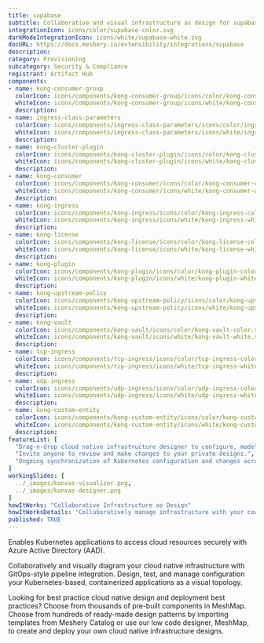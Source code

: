 ```yaml
---
title: supabase
subtitle: Collaborative and visual infrastructure as design for supabase
integrationIcon: icons/color/supabase-color.svg
darkModeIntegrationIcon: icons/white/supabase-white.svg
docURL: https://docs.meshery.io/extensibility/integrations/supabase
description: 
category: Provisioning
subcategory: Security & Compliance
registrant: Artifact Hub
components: 
- name: kong-consumer-group
  colorIcon: icons/components/kong-consumer-group/icons/color/kong-consumer-group-color.svg
  whiteIcon: icons/components/kong-consumer-group/icons/white/kong-consumer-group-white.svg
  description: 
- name: ingress-class-parameters
  colorIcon: icons/components/ingress-class-parameters/icons/color/ingress-class-parameters-color.svg
  whiteIcon: icons/components/ingress-class-parameters/icons/white/ingress-class-parameters-white.svg
  description: 
- name: kong-cluster-plugin
  colorIcon: icons/components/kong-cluster-plugin/icons/color/kong-cluster-plugin-color.svg
  whiteIcon: icons/components/kong-cluster-plugin/icons/white/kong-cluster-plugin-white.svg
  description: 
- name: kong-consumer
  colorIcon: icons/components/kong-consumer/icons/color/kong-consumer-color.svg
  whiteIcon: icons/components/kong-consumer/icons/white/kong-consumer-white.svg
  description: 
- name: kong-ingress
  colorIcon: icons/components/kong-ingress/icons/color/kong-ingress-color.svg
  whiteIcon: icons/components/kong-ingress/icons/white/kong-ingress-white.svg
  description: 
- name: kong-license
  colorIcon: icons/components/kong-license/icons/color/kong-license-color.svg
  whiteIcon: icons/components/kong-license/icons/white/kong-license-white.svg
  description: 
- name: kong-plugin
  colorIcon: icons/components/kong-plugin/icons/color/kong-plugin-color.svg
  whiteIcon: icons/components/kong-plugin/icons/white/kong-plugin-white.svg
  description: 
- name: kong-upstream-policy
  colorIcon: icons/components/kong-upstream-policy/icons/color/kong-upstream-policy-color.svg
  whiteIcon: icons/components/kong-upstream-policy/icons/white/kong-upstream-policy-white.svg
  description: 
- name: kong-vault
  colorIcon: icons/components/kong-vault/icons/color/kong-vault-color.svg
  whiteIcon: icons/components/kong-vault/icons/white/kong-vault-white.svg
  description: 
- name: tcp-ingress
  colorIcon: icons/components/tcp-ingress/icons/color/tcp-ingress-color.svg
  whiteIcon: icons/components/tcp-ingress/icons/white/tcp-ingress-white.svg
  description: 
- name: udp-ingress
  colorIcon: icons/components/udp-ingress/icons/color/udp-ingress-color.svg
  whiteIcon: icons/components/udp-ingress/icons/white/udp-ingress-white.svg
  description: 
- name: kong-custom-entity
  colorIcon: icons/components/kong-custom-entity/icons/color/kong-custom-entity-color.svg
  whiteIcon: icons/components/kong-custom-entity/icons/white/kong-custom-entity-white.svg
  description: 
featureList: [
  "Drag-n-drop cloud native infrastructure designer to configure, model, and deploy your workloads.",
  "Invite anyone to review and make changes to your private designs.",
  "Ongoing synchronization of Kubernetes configuration and changes across any number of clusters."
]
workingSlides: [
  ../_images/kanvas-visualizer.png,
  ../_images/kanvas-designer.png
]
howItWorks: "Collaborative Infrastructure as Design"
howItWorksDetails: "Collaboratively manage infrastructure with your coworkers synchronously sharing the same designs."
published: TRUE
---
```

<p>
Enables Kubernetes applications to access cloud resources securely with Azure Active Directory (AAD).
</p>
<p>
    Collaboratively and visually diagram your cloud native infrastructure with GitOps-style pipeline integration. Design, test, and manage configuration your Kubernetes-based, containerized applications as a visual topology.
</p>
<p>
    Looking for best practice cloud native design and deployment best practices? Choose from thousands of pre-built components in MeshMap. Choose from hundreds of ready-made design patterns by importing templates from Meshery Catalog or use our low code designer, MeshMap, to create and deploy your own cloud native infrastructure designs.
</p>
